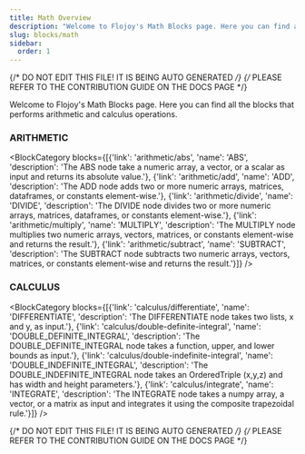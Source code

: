 ```yaml
---
title: Math Overview
description: "Welcome to Flojoy's Math Blocks page. Here you can find all the blocks that performs arithmetic and calculus operations."
slug: blocks/math
sidebar:
  order: 1
---
```


{/* DO NOT EDIT THIS FILE! IT IS BEING AUTO GENERATED */}
{/* PLEASE REFER TO THE CONTRIBUTION GUIDE ON THE DOCS PAGE */}


Welcome to Flojoy's Math Blocks page. Here you can find all the blocks that performs arithmetic and calculus operations.

### ARITHMETIC
<BlockCategory blocks={[{'link': 'arithmetic/abs', 'name': 'ABS', 'description': 'The ABS node take a numeric array, a vector, or a scalar as input and returns its absolute value.'}, {'link': 'arithmetic/add', 'name': 'ADD', 'description': 'The ADD node adds two or more numeric arrays, matrices, dataframes, or constants element-wise.'}, {'link': 'arithmetic/divide', 'name': 'DIVIDE', 'description': 'The DIVIDE node divides two or more numeric arrays, matrices, dataframes, or constants element-wise.'}, {'link': 'arithmetic/multiply', 'name': 'MULTIPLY', 'description': 'The MULTIPLY node multiplies two numeric arrays, vectors, matrices, or constants element-wise and returns the result.'}, {'link': 'arithmetic/subtract', 'name': 'SUBTRACT', 'description': 'The SUBTRACT node subtracts two numeric arrays, vectors, matrices, or constants element-wise and returns the result.'}]} />

### CALCULUS
<BlockCategory blocks={[{'link': 'calculus/differentiate', 'name': 'DIFFERENTIATE', 'description': 'The DIFFERENTIATE node takes two lists, x and y, as input.'}, {'link': 'calculus/double-definite-integral', 'name': 'DOUBLE_DEFINITE_INTEGRAL', 'description': 'The DOUBLE_DEFINITE_INTEGRAL node takes a function, upper, and lower bounds as input.'}, {'link': 'calculus/double-indefinite-integral', 'name': 'DOUBLE_INDEFINITE_INTEGRAL', 'description': 'The DOUBLE_INDEFINITE_INTEGRAL node takes an OrderedTriple (x,y,z) and has width and height parameters.'}, {'link': 'calculus/integrate', 'name': 'INTEGRATE', 'description': 'The INTEGRATE node takes a numpy array, a vector, or a matrix as input and integrates it using the composite trapezoidal rule.'}]} />

{/* DO NOT EDIT THIS FILE! IT IS BEING AUTO GENERATED */}
{/* PLEASE REFER TO THE CONTRIBUTION GUIDE ON THE DOCS PAGE */}
